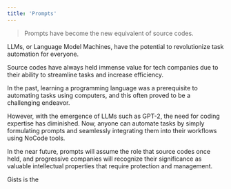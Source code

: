 ```yaml
---
title: 'Prompts'
---
```


> Prompts have become the new equivalent of source codes.

LLMs, or Language Model Machines, have the potential to revolutionize task automation for everyone.

Source codes have always held immense value for tech companies due to their ability to streamline tasks and increase efficiency.

In the past, learning a programming language was a prerequisite to automating tasks using computers, and this often proved to be a challenging endeavor.

However, with the emergence of LLMs such as GPT-2, the need for coding expertise has diminished. Now, anyone can automate tasks by simply formulating prompts and seamlessly integrating them into their workflows using NoCode tools.

In the near future, prompts will assume the role that source codes once held, and progressive companies will recognize their significance as valuable intellectual properties that require protection and management.

Gists is the 